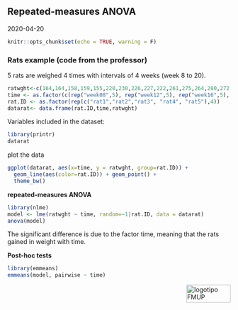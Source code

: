 ## Repeated-measures ANOVA

2020-04-20

```r
knitr::opts_chunk$set(echo = TRUE, warning = F)
```

### Rats example (code from the professor)

5 rats are weighed 4 times with intervals of 4 weeks (week 8 to 20).
```r
ratwght<-c(164,164,158,159,155,220,230,226,227,222,261,275,264,280,272,306,326,320,330,312)
time <- as.factor(c(rep("week08",5), rep("week12",5), rep("week16",5), rep("week20",5)))
rat.ID <- as.factor(rep(c("rat1","rat2","rat3", "rat4", "rat5"),4))
datarat<- data.frame(rat.ID,time,ratwght)
```

Variables included in the dataset:
```r
library(printr)
datarat
```

plot the data
```r
ggplot(datarat, aes(x=time, y = ratwght, group=rat.ID)) + 
  geom_line(aes(color=rat.ID)) + geom_point() +
  theme_bw()
```

**repeated-measures ANOVA**
```r
library(nlme)
model <- lme(ratwght ~ time, random=~1|rat.ID, data = datarat)
anova(model)
```

The significant difference is due to the factor time, meaning that the rats
gained in weight with time.


**Post-hoc tests**
```r
library(emmeans)
emmeans(model, pairwise ~ time)
```


<img src="images/logoFMUP.png" alt="logotipo FMUP" style="width:100px;height:40px;" align="right">


